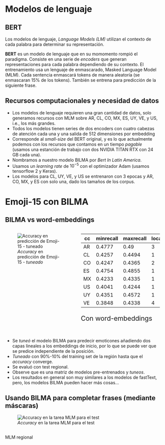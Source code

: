 # Modelos de lenguaje

## BERT
::: {.r-fit-text}
Los modelos de lenguaje, _Language Models (LM)_ utilizan el contexto de cada palabra para determinar su representación.

**BERT** es un modelo de lenguaje que en su momomento rompió el paradigma. Consiste en una serie de _encoders_ que generan representaciones para cada palabra dependiendo de su contexto. El entrenamiento usa un lenguaje de enmascarado, Masked Language Model (MLM). Cada sentencia enmascará tokens de manera aleatoría (se enmascaran 15% de los tokens). También se entrena para predicción de la siguiente frase.
:::

## Recursos computacionales y necesidad de datos
:::  {.r-fit-text}
- Los modelos de lenguaje requieren una gran cantidad de datos, solo generamos recursos con MLM sobre AR, CL, CO, MX, ES, UY, VE, y US, i.e., los más grandes.
- Todos los modelos tienen series de dos encoders con cuatro cabezas de atención cada una y una salida de 512 dimensiones por embedding
- Corresponde al _small-size_ del BERT original, y es lo que actualmente podemos con los recursos que contamos en un tiempo _pagable_ (usamos una estanción de trabajo con dos NVIDIA TITAN RTX con 24 GB cada una).
- Nombramos a nuestro modelo BILMA por _Bert In Latin America_.
- Usamos un _learning rate_ de $10^{-5}$ con el optimizador Adam (usamos tensorflow 2 y Keras).
- Los modelos para CL, UY, VE, y US se entrenaron con 3 epocas y AR, CO, MX, y ES con solo una, dado los tamaños de los corpus.
:::

# Emoji-15 con BILMA

## BILMA vs word-embeddings
:::: {.columns}
::: {.column}
![_Accuracy_ en predicción de Emoji-15 - _tuneado_](figs/fig-bilma-cls.png)
:::

::: {.column}

::::: {style="font-size: 16pt;"} 
| cc |	minrecall	| maxrecall |	localrank |	top5 |
|---|---|---|---|---|
| AR |	0.4777 |	0.49   |	3	| UY,PY,AR,PE,CO  |
| CL |	0.4257 |	0.4494 |	1	| CL,US,MX,AR,ES  |
| CO |	0.4247 |	0.4365 |	2	| US,CO,VE,EC,GT  |
| ES |	0.4754 |	0.4855 |	1	| ES,AR,MX,US,VE  |
| MX |	0.4233 |	0.4335 |	1	| MX,GT,CR,US,CO  |
| US |	0.4041 |	0.4244 |	1	| US,MX,CO,ES,CL  |
| UY |	0.4351 |	0.4572 |	1	| UY,US,CO,CL,VE  |
| VE |	0.3848 |	0.4338 |	4	| MX,CO,ES,VE,US  |

Con word-embeddings

:::::

:::
::::

##
- Se _tuneó_ el modelo BILMA para predecir emoticones añadiendo dos capas lineales a los embeddings de inicio, por lo que se puede ver que se predice independiente de la posición. 
- _Tuneado_ con 90%-10% del training set de la región hasta que el _accuracy_ converge.
- Se evaluó con test regional.
- Observe que es una matriz de modelos pre-entrenados y _tuneos_.
- Los resultados en general son muy similares a los modelos de fastText, pero, los modelos BILMA pueden hacer más cosas...

## Usando BILMA para completar frases (mediante máscaras)
![_Accuracy_ en la tarea MLM para el test](figs/fig-bilma-mlm.png)


## {background-image=figs/bilma-mlm-table.png background-size=contain}
MLM regional
<!-- ![](figs/bilma-mlm-table.png){.absolute left=0 top=0 width=1200 height=2400 } -->